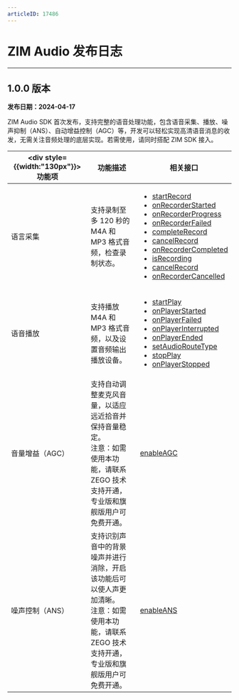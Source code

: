 ```yaml
---
articleID: 17486
---
```


# ZIM Audio 发布日志

- - -

## 1.0.0 版本

**发布日期：2024-04-17**

ZIM Audio SDK 首次发布，支持完整的语音处理功能，包含语音采集、播放、噪声抑制（ANS）、自动增益控制（AGC）等，开发可以轻松实现高清语音消息的收发，无需关注音频处理的底层实现。若需使用，请同时搭配 ZIM SDK 接入。

| <div style={{width:"130px"}}>功能项</div>  | 功能描述 | 相关接口 |
|-------|-------|-------|
| 语言采集 | 支持录制至多 120 秒的 M4A 和 MP3 格式音频，检查录制状态。 | <ul><li>[startRecord](https://pub.dev/documentation/zego_zim_audio/latest/zego_zim_audio/ZIMAudio/startRecord.html)</li><li>[onRecorderStarted](https://pub.dev/documentation/zego_zim_audio/latest/zego_zim_audio/ZIMAudioEventHandler/onRecorderStarted.html)</li><li>[onRecorderProgress](https://pub.dev/documentation/zego_zim_audio/latest/zego_zim_audio/ZIMAudioEventHandler/onRecorderProgress.html)</li><li>[onRecorderFailed](https://pub.dev/documentation/zego_zim_audio/latest/zego_zim_audio/ZIMAudioEventHandler/onRecorderFailed.html)</li><li>[completeRecord](https://pub.dev/documentation/zego_zim_audio/latest/zego_zim_audio/ZIMAudio/completeRecord.html)</li><li>[cancelRecord](https://pub.dev/documentation/zego_zim_audio/latest/zego_zim_audio/ZIMAudio/cancelRecord.html)</li><li>[onRecorderCompleted](https://pub.dev/documentation/zego_zim_audio/latest/zego_zim_audio/ZIMAudioEventHandler/onRecorderCompleted.html)</li><li>[isRecording](https://pub.dev/documentation/zego_zim_audio/latest/zego_zim_audio/ZIMAudio/isRecording.html)</li><li>[cancelRecord](https://pub.dev/documentation/zego_zim_audio/latest/zego_zim_audio/ZIMAudio/cancelRecord.html)</li><li>[onRecorderCancelled](https://pub.dev/documentation/zego_zim_audio/latest/zego_zim_audio/ZIMAudioEventHandler/onRecorderCancelled.html)</li></ul> |
| 语音播放 | 支持播放 M4A 和 MP3 格式音频，以及设置音频输出播放设备。 | <ul><li>[startPlay](https://pub.dev/documentation/zego_zim_audio/latest/zego_zim_audio/ZIMAudio/startPlay.html)</li><li>[onPlayerStarted](https://pub.dev/documentation/zego_zim_audio/latest/zego_zim_audio/ZIMAudioEventHandler/onPlayerStarted.html)</li><li>[onPlayerFailed](https://pub.dev/documentation/zego_zim_audio/latest/zego_zim_audio/ZIMAudioEventHandler/onPlayerFailed.html)</li><li>[onPlayerInterrupted](https://pub.dev/documentation/zego_zim_audio/latest/zego_zim_audio/ZIMAudioEventHandler/onPlayerInterrupted.html)</li><li>[onPlayerEnded](https://pub.dev/documentation/zego_zim_audio/latest/zego_zim_audio/ZIMAudioEventHandler/onPlayerEnded.html)</li><li>[setAudioRouteType](https://pub.dev/documentation/zego_zim_audio/latest/zego_zim_audio/ZIMAudio/setAudioRouteType.html)</li><li>[stopPlay](https://pub.dev/documentation/zego_zim_audio/latest/zego_zim_audio/ZIMAudio/stopPlay.html)</li><li>[onPlayerStopped](https://pub.dev/documentation/zego_zim_audio/latest/zego_zim_audio/ZIMAudioEventHandler/onPlayerStopped.html)</li></ul> |
| 音量增益（AGC） | 支持自动调整麦克风音量，以适应远近拾音并保持音量稳定。<br />注意：如需使用本功能，请联系 ZEGO 技术支持开通，专业版和旗舰版用户可免费开通。| [enableAGC](https://pub.dev/documentation/zego_zim_audio/latest/zego_zim_audio/ZIMAudio/enableAGC.html) |
| 噪声控制（ANS） | 支持识别声音中的背景噪声并进行消除，开启该功能后可以使人声更加清晰。<br />注意：如需使用本功能，请联系 ZEGO 技术支持开通，专业版和旗舰版用户可免费开通。  | [enableANS](https://pub.dev/documentation/zego_zim_audio/latest/zego_zim_audio/ZIMAudio/enableANS.html) |
